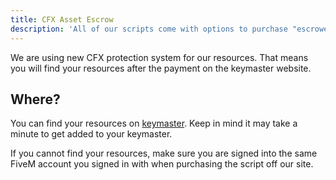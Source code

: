 ```yaml
---
title: CFX Asset Escrow
description: 'All of our scripts come with options to purchase "escrowed", what this means is that the source code is not open, but there is also an option to purchase unlocked.'
---
```


We are using new CFX protection system for our resources. That means you will find your resources after the payment on the keymaster website.

## Where?
You can find your resources on [keymaster](https://keymaster.fivem.net/asset-grants). Keep in mind it may take a minute to get added to your keymaster.

<Warning>
If you cannot find your resources, make sure you are signed into the same FiveM account you signed in with when purchasing the script off our site.
</Warning>
